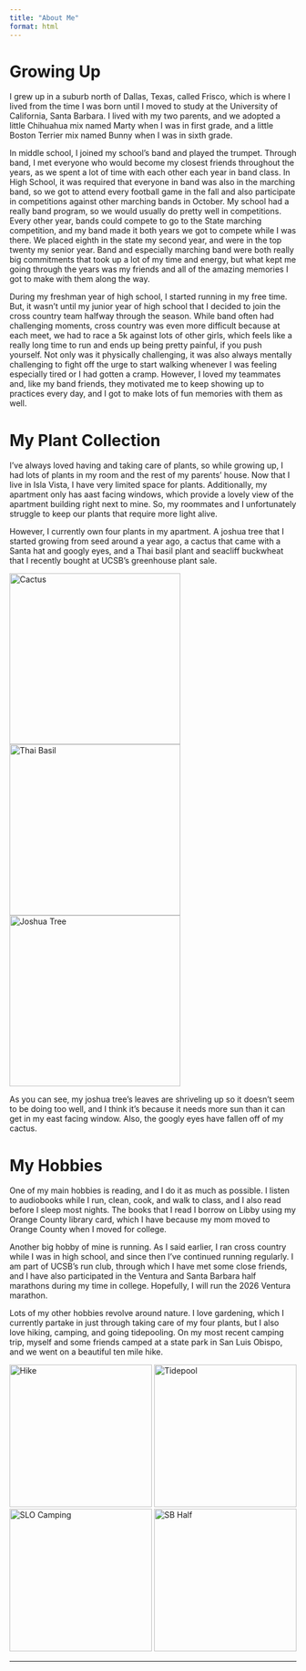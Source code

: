 ```yaml
---
title: "About Me"
format: html
---
```

<h1>Growing Up</h1>

<p>I grew up in a suburb north of Dallas, Texas, called Frisco, which is where I lived from the time I was born until I moved to study at the University of California, Santa Barbara. I lived with my two parents, and we adopted a little Chihuahua mix named Marty when I was in first grade, and a little Boston Terrier mix named Bunny when I was in sixth grade.

In middle school, I joined my school's band and played the trumpet. Through band, I met everyone who would become my closest friends throughout the years, as we spent a lot of time with each other each year in band class. In High School, it was required that everyone in band was also in the marching band, so we got to attend every football game in the fall and also participate in competitions against other marching bands in October. My school had a really band program, so we would usually do pretty well in competitions. Every other year, bands could compete to go to the State marching competition, and my band made it both years we got to compete while I was there. We placed eighth in the state my second year, and were in the top twenty my senior year. Band and especially marching band were both really big commitments that took up a lot of my time and energy, but what kept me going through the years was my friends and all of the amazing memories I got to make with them along the way.

During my freshman year of high school, I started running in my free time. But, it wasn't until my junior year of high school that I decided to join the cross country team halfway through the season. While band often had challenging moments, cross country was even more difficult because at each meet, we had to race a 5k against lots of other girls, which feels like a really long time to run and ends up being pretty painful, if you push yourself. Not only was it physically challenging, it was also always mentally challenging to fight off the urge to start walking whenever I was feeling especially tired or I had gotten a cramp. However, I loved my teammates and, like my band friends, they motivated me to keep showing up to practices every day, and I got to make lots of fun memories with them as well.</p>

<h1>My Plant Collection</h1>

<p>I've always loved having and taking care of plants, so while growing up, I had lots of plants in my room and the rest of my parents' house. Now that I live in Isla Vista, I have very limited space for plants. Additionally, my apartment only has aast facing windows, which provide a lovely view of the apartment building right next to mine. So, my roommates and I unfortunately struggle to keep our plants that require more light alive.

However, I currently own four plants in my apartment. A joshua tree that I started growing from seed around a year ago, a cactus that came with a Santa hat and googly eyes, and a Thai basil plant and seacliff buckwheat that I recently bought at UCSB's greenhouse plant sale.

<p class="center">
  <img src="images/IMG_1226.jpg" alt="Cactus" width="300"/>
  <img src="images/IMG_1225.jpg" alt="Thai Basil" width="300"/>
  <img src="images/IMG_1224.jpg" alt="Joshua Tree" width="300"/>
</p>

As you can see, my joshua tree's leaves are shriveling up so it doesn't seem to be doing too well, and I think it's because it needs more sun than it can get in my east facing window. Also, the googly eyes have fallen off of my cactus.</p>

<h1>My Hobbies</h1>

<p>One of my main hobbies is reading, and I do it as much as possible. I listen to audiobooks while I run, clean, cook, and walk to class, and I also read before I sleep most nights. The books that I read I borrow on Libby using my Orange County library card, which I have because my mom moved to Orange County when I moved for college.

Another big hobby of mine is running. As I said earlier, I ran cross country while I was in high school, and since then I've continued running regularly. I am part of UCSB's run club, through which I have met some close friends, and I have also participated in the Ventura and Santa Barbara half marathons during my time in college. Hopefully, I will run the 2026 Ventura marathon.

Lots of my other hobbies revolve around nature. I love gardening, which I currently partake in just through taking care of my four plants, but I also love hiking, camping, and going tidepooling. On my most recent camping trip, myself and some friends camped at a state park in San Luis Obispo, and we went on a beautiful ten mile hike.</p>

<p class="center">
  <img src="images/IMG_9664.jpg" alt="Hike" width="250"/>
  <img src="images/IMG_8483.jpg" alt="Tidepool" width="250"/>
  <img src="images/IMG_4424.jpg" alt="SLO Camping" width="250"/>
  <img src="images/IMG_2328.jpg" alt="SB Half" width="250"/>
</p>
---
